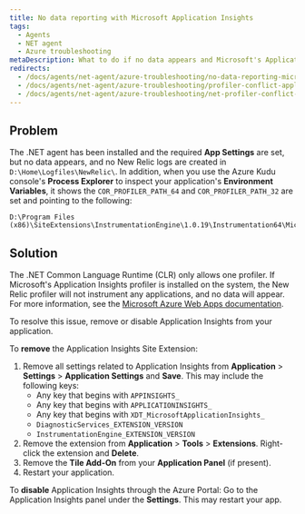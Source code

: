 ```yaml
---
title: No data reporting with Microsoft Application Insights
tags:
  - Agents
  - NET agent
  - Azure troubleshooting
metaDescription: What to do if no data appears and Microsoft's Application Insights profiler is preventing the New Relic .NET profiler from instrumenting your app.
redirects:
  - /docs/agents/net-agent/azure-troubleshooting/no-data-reporting-microsoft-application-insights
  - /docs/agents/net-agent/azure-troubleshooting/profiler-conflict-application-insights-no-data-appears
  - /docs/agents/net-agent/azure-troubleshooting/net-profiler-conflict-microsoft-application-insights
---
```


## Problem

The .NET agent has been installed and the required **App Settings** are set, but no data appears, and no New Relic logs are created in `D:\Home\Logfiles\NewRelic\`. In addition, when you use the Azure Kudu console's **Process Explorer** to inspect your application's **Environment Variables**, it shows the `COR_PROFILER_PATH_64` and `COR_PROFILER_PATH_32` are set and pointing to the following:

```
D:\Program Files (x86)\SiteExtensions\InstrumentationEngine\1.0.19\Instrumentation64\MicrosoftInstrumentationEngine_x64.dll
```

## Solution

The .NET Common Language Runtime (CLR) only allows one profiler. If Microsoft's Application Insights profiler is installed on the system, the New Relic profiler will not instrument any applications, and no data will appear. For more information, see the [Microsoft Azure Web Apps documentation](https://docs.microsoft.com/en-us/azure/azure-monitor/app/azure-web-apps).

To resolve this issue, remove or disable Application Insights from your application.

To **remove** the Application Insights Site Extension:

1. Remove all settings related to Application Insights from **Application** > **Settings** > **Application Settings** and **Save**. This may include the following keys:
   * Any key that begins with `APPINSIGHTS_`
   * Any key that begins with `APPLICATIONINSIGHTS_`
   * Any key that begins with `XDT_MicrosoftApplicationInsights_`
   * `DiagnosticServices_EXTENSION_VERSION`
   * `InstrumentationEngine_EXTENSION_VERSION`
2. Remove the extension from **Application** > **Tools** > **Extensions**. Right-click the extension and **Delete**.
3. Remove the **Tile Add-On** from your **Application Panel** (if present).
4. Restart your application.

To **disable** Application Insights through the Azure Portal: Go to the Application Insights panel under the **Settings**. This may restart your app.
